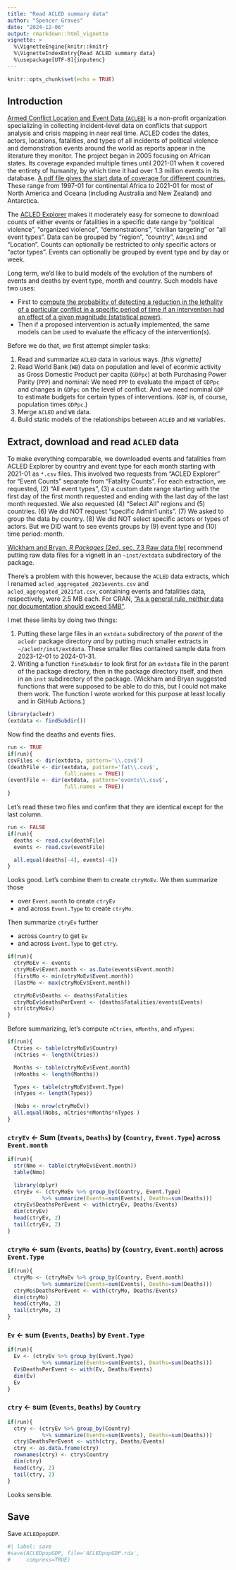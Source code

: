 ```yaml
---
title: "Read ACLED summary data"
author: "Spencer Graves"
date: "2024-12-06"
output: rmarkdown::html_vignette
vignette: >
  %\VignetteEngine{knitr::knitr}
  %\VignetteIndexEntry{Read ACLED summary data}
  %\usepackage[UTF-8]{inputenc}
---
```


```r
knitr::opts_chunk$set(echo = TRUE)
```

## Introduction

[Armed Conflict Location and Event Data (`ACLED`)](https://en.wikipedia.org/wiki/Armed_Conflict_Location_and_Event_Data) is a non-profit organization specializing in collecting incident-level data on conflicts that support analysis and crisis mapping in near real time. ACLED codes the dates, actors, locations, fatalities, and types of all incidents of political violence and demonstration events around the world as reports appear in the literature they monitor. The project began in 2005 focusing on African states. Its coverage expanded multiple times until 2021-01 when it covered the entirety of humanity, by which time it had over 1.3 million events in its database. [A pdf file gives the start data of coverage for different countries.](https://acleddata.com/acleddatanew/wp-content/uploads/dlm_uploads/2019/01/ACLED_Country-and-Time-Period-coverage_updatedFeb2022.pdf) These range from 1997-01 for continental Africa to 2021-01 for most of North America and Oceana (including Australia and New Zealand) and Antarctica. 

The [ACLED Explorer](https://acleddata.com/explorer/) makes it moderately easy for someone to download counts of either events or fatalities in a specific date range by "political violence", "organized violence", "demonstrations", "civilian targeting" or "all event types". Data can be grouped by "region", "country", `Admin1` and "Location". Counts can optionally be restricted to only specific actors or "actor types". Events can optionally be grouped by event type and by day or week. 

Long term, we'd like to build models of the evolution of the numbers of events and deaths by event type, month and country. Such models have two uses: 

- First to [compute the probability of detecting a reduction in the lethality of a particular conflict in a specific period of time if an intervention had an effect of a given magnitude (statistical power)](https://en.wikipedia.org/wiki/Power_(statistics)). 
- Then if a proposed intervention is actually implemented, the same models can be used to evaluate the efficacy of the intervention(s).

Before we do that, we first attempt simpler tasks: 

1. Read and summarize `ACLED` data in various ways. *[this vignette]*
2. Read World Bank (`WB`) data on population and level of econmic activity as Gross Domestic Product per capita (`GDPpc`) at both Purchasing Power Parity (`PPP`) and nominal: We need `PPP` to evaluate the impact of `GDPpc` and changes in `GDPpc` on the level of conflict. And we need nominal `GDP` to estimate budgets for certain types of interventions. (`GDP` is, of course, population times `GDPpc`.) 
3. Merge `ACLED` and `WB` data. 
4. Build static models of the relationships between `ACLED` and `WB` variables. 

## Extract, download and read `ACLED` data 

To make everything comparable, we downloaded events and fatalities from ACLED Explorer by country and event type for each month starting with 2021-01 as `*.csv` files. This involved two requests from "ACLED Explorer" for "Event Counts" separate from "Fatality Counts". For each extraction, we requested, (2) "All event types", (3) a custom date range starting with the first day of the first month requested and ending with the last day of the last month requested. We also requested (4) "Select All" regions and (5) countries. (6) We did NOT request "specific Admin1 units". (7) We asked to group the data by country. (8) We did NOT select specific actors or types of actors. But we DID want to see events groups by (9) event type and (10) time period: month. 

[Wickham and Bryan, *R Packages* (2ed, sec. 7.3 Raw data file)](https://r-pkgs.org/data.html#sec-data-extdata) recommend putting raw data files for a vignett in an `~inst/extdata` subdirectory of the package. 

There's a problem with this however, because the `ACLED` data extracts, which I renamed `acled_aggregated_2021events.csv` and `acled_aggregated_2021fat.csv`, containing events and fatalities data, respectively, were 2.5 MB each. For CRAN, ["As a general rule, neither data nor documentation should exceed 5MB"](https://www.thecoatlessprofessor.com/programming/r/size-and-limitations-of-packages-on-cran/). 

I met these limits by doing two things: 

1. Putting these large files in an `extdata` subdirectory of the *parent* of the `acledr` package directory *and* by putting much smaller extracts in `~/acledr/inst/extdata`. These smaller files contained sample data from 2023-12-01 to 2024-01-31.  
2. Writing a function `findSubdir` to look first for an `extdata` file in the parent of the package directory, then in the package directory itself, and then in an `inst` subdirectory of the package. (Wickham and Bryan suggested functions that were supposed to be able to do this, but I could not make them work. The function I wrote worked for this purpose at least locally and in GitHub Actions.)

```r
library(acledr)
(extdata <- findSubdir())
```

Now find the deaths and events files. 

```r
run <- TRUE
if(run){
csvFiles <- dir(extdata, pattern='\\.csv$')
(deathFile <- dir(extdata, pattern='fat\\.csv$', 
                  full.names = TRUE))
(eventFile <- dir(extdata, pattern='events\\.csv$', 
                  full.names = TRUE))
}
```

Let's read these two files and confirm that they are identical except for the last column. 

```r
run <- FALSE
if(run){
  deaths <- read.csv(deathFile)
  events <- read.csv(eventFile)

  all.equal(deaths[-4], events[-4])
}
```

Looks good. Let's combine them to create `ctryMoEv`. We then summarize those 

- over `Event.month` to create `ctryEv` 
- and across `Event.Type` to create `ctryMo`. 

Then summarize `ctryEv` further 

- across `Country` to get `Ev` 
- and across `Event.Type` to get `ctry`. 

```r
if(run){ 
  ctryMoEv <- events
  ctryMoEv$Event.month <- as.Date(events$Event.month)
  (firstMo <- min(ctryMoEv$Event.month))
  (lastMo <- max(ctryMoEv$Event.month))

  ctryMoEv$Deaths <- deaths$Fatalities
  ctryMoEv$deathsPerEvent <- (deaths$Fatalities/events$Events)
  str(ctryMoEv)
}
```

Before summarizing, let's compute `nCtries`, `nMonths`, and `nTypes`: 

```r
if(run){
  Ctries <- table(ctryMoEv$Country)
  (nCtries <- length(Ctries))

  Months <- table(ctryMoEv$Event.month)
  (nMonths <- length(Months))

  Types <- table(ctryMoEv$Event.Type)
  (nTypes <- length(Types))

  (Nobs <- nrow(ctryMoEv))
  all.equal(Nobs, nCtries*nMonths*nTypes )
}
```

### `ctryEv` <- Sum (`Events`, `Deaths`) by (`Country`, `Event.Type`) across `Event.month`

```r
if(run){
  str(Nmo <- table(ctryMoEv$Event.month))
  table(Nmo)

  library(dplyr)
  ctryEv <- (ctryMoEv %>% group_by(Country, Event.Type) 
           %>% summarize(Events=sum(Events), Deaths=sum(Deaths)))
  ctryEv$DeathsPerEvent <- with(ctryEv, Deaths/Events)
  dim(ctryEv)
  head(ctryEv, 2)
  tail(ctryEv, 2)
}
```

### `ctryMo` <- sum (`Events`, `Deaths`) by (`Country`, `Event.month`) across `Event.Type`

```r
if(run){
  ctryMo <- (ctryMoEv %>% group_by(Country, Event.month) 
           %>% summarize(Events=sum(Events), Deaths=sum(Deaths)))
  ctryMo$DeathsPerEvent <- with(ctryMo, Deaths/Events)
  dim(ctryMo)
  head(ctryMo, 2)
  tail(ctryMo, 2)
}
```

### `Ev` <- sum (`Events`, `Deaths`) by `Event.Type` 

```r
if(run){
  Ev <- (ctryEv %>% group_by(Event.Type) 
           %>% summarize(Events=sum(Events), Deaths=sum(Deaths)))
  Ev$DeathsPerEvent <- with(Ev, Deaths/Events)
  dim(Ev)
  Ev
}
```

### `ctry` <- sum (`Events`, `Deaths`) by `Country` 

```r
if(run){
  ctry <- (ctryEv %>% group_by(Country) 
           %>% summarize(Events=sum(Events), Deaths=sum(Deaths)))
  ctry$DeathsPerEvent <- with(ctry, Deaths/Events)
  ctry <- as.data.frame(ctry)
  rownames(ctry) <- ctry$Country
  dim(ctry)
  head(ctry, 2)
  tail(ctry, 2)
}
```

Looks sensible. 

## Save 

Save `ACLEDpopGDP`.

```r
#| label: save
#save(ACLEDpopGDP, file='ACLEDpopGDP.rda', 
#     compress=TRUE)
```

